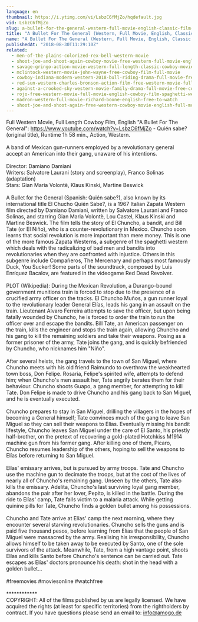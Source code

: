 ```yaml
---
language: en
thumbnail: https://i.ytimg.com/vi/LsbzC6fMjZo/hqdefault.jpg
vid: LsbzC6fMjZo
slug: a-bullet-for-the-general-western-full-movie-english-classic-film-watchfree-cowboyfilm
title: "A Bullet For The General (Western, Full Movie, English, Classic Film) watchfree, cowboyfilm"
name: "A Bullet For The General (Western, Full Movie, English, Classic Film) watchfree, cowboyfilm"
publishedAt: "2018-08-30T11:29:10Z"
related:
  - men-of-the-plains-colorized-rex-bell-western-movie
  - shoot-joe-and-shoot-again-cowboy-movie-free-western-full-movie-english
  - savage-gringo-action-movie-western-full-length-classic-cowboy-movie-english
  - mclintock-western-movie-john-wayne-free-cowboy-film-full-movie
  - cowboy-indiana-modern-western-2018-bull-riding-drama-full-movie-free-feature-film-hd
  - red-sun-western-charles-bronson-action-film-free-western-movie-full-length-english-hd
  - against-a-crooked-sky-western-movie-family-drama-full-movie-free-cowboy-film-free-movie
  - rojo-free-western-movie-full-movie-english-cowboy-film-spaghetti-western
  - madron-western-full-movie-richard-boone-english-free-to-watch
  - shoot-joe-and-shoot-again-free-western-cowboy-movie-english-full-movie-youtube-movies
---
```


Full Western Movie, Full Length Cowboy Film, English "A Bullet For The General": https://www.youtube.com/watch?v=LsbzC6fMjZo - Quién sabe? (original title), Runtime 1h 58 min., Action, Western.<br />
<br />
A band of Mexican gun-runners employed by a revolutionary general accept an American into their gang, unaware of his intentions.<br />
<br />
Director: Damiano Damiani<br />
Writers: Salvatore Laurani (story and screenplay), Franco Solinas (adaptation)<br />
Stars: Gian Maria Volontè, Klaus Kinski, Martine Beswick<br />
<br />
A Bullet for the General (Spanish: Quién sabe?), also known by its international title El Chucho Quién Sabe?, is a 1967 Italian Zapata Western film directed by Damiano Damiani, written by Salvatore Laurani and Franco Solinas, and starring Gian Maria Volontè, Lou Castel, Klaus Kinski and Martine Beswick. The film tells the story of El Chuncho, a bandit, and Bill Tate (or El Niňo), who is a counter-revolutionary in Mexico. Chuncho soon learns that social revolution is more important than mere money. This is one of the more famous Zapata Westerns, a subgenre of the spaghetti western which deals with the radicalizing of bad men and bandits into revolutionaries when they are confronted with injustice. Others in this subgenre include Compañeros, The Mercenary and perhaps most famously Duck, You Sucker! Some parts of the soundtrack, composed by Luis Enríquez Bacalov, are featured in the videogame Red Dead Revolver. <br />
<br />
PLOT (Wikipedia): During the Mexican Revolution, a Durango-bound government munitions train is forced to stop due to the presence of a crucified army officer on the tracks. El Chuncho Muños, a gun runner loyal to the revolutionary leader General Elías, leads his gang in an assault on the train. Lieutenant Alvaro Ferreira attempts to save the officer, but upon being fatally wounded by Chuncho, he is forced to order the train to run the officer over and escape the bandits. Bill Tate, an American passenger on the train, kills the engineer and stops the train again, allowing Chuncho and his gang to kill the remaining soldiers and take their weapons. Posing as a former prisoner of the army, Tate joins the gang, and is quickly befriended by Chuncho, who nicknames him "Niño".<br />
<br />
After several heists, the gang travels to the town of San Miguel, where Chuncho meets with his old friend Raimundo to overthrow the weakhearted town boss, Don Felipe. Rosaria, Felipe's spirited wife, attempts to defend him; when Chuncho's men assault her, Tate angrily berates them for their behaviour. Chuncho shoots Guapo, a gang member, for attempting to kill Tate. Don Felipe is made to drive Chuncho and his gang back to San Miguel, and he is eventually executed.<br />
<br />
Chuncho prepares to stay in San Miguel, drilling the villagers in the hopes of becoming a General himself; Tate convinces much of the gang to leave San Miguel so they can sell their weapons to Elías. Eventually missing his bandit lifestyle, Chuncho leaves San Miguel under the care of El Santo, his priestly half-brother, on the pretext of recovering a gold-plated Hotchkiss M1914 machine gun from his former gang. After killing one of them, Picaro, Chuncho resumes leadership of the others, hoping to sell the weapons to Elías before returning to San Miguel.<br />
<br />
Elías' emissary arrives, but is pursued by army troops. Tate and Chuncho use the machine gun to decimate the troops, but at the cost of the lives of nearly all of Chuncho's remaining gang. Unseen by the others, Tate also kills the emissary. Adelita, Chuncho's last surviving loyal gang member, abandons the pair after her lover, Pepito, is killed in the battle. During the ride to Elías' camp, Tate falls victim to a malaria attack. While getting quinine pills for Tate, Chuncho finds a golden bullet among his possessions.<br />
<br />
Chuncho and Tate arrive at Elías' camp the next morning, where they encounter several starving revolutionaries. Chuncho sells the guns and is paid five thousand pesos, before learning from Elías that the people of San Miguel were massacred by the army. Realising his irresponsibility, Chuncho allows himself to be taken away to be executed by Santo, one of the sole survivors of the attack. Meanwhile, Tate, from a high vantage point, shoots Elías and kills Santo before Chuncho's sentence can be carried out. Tate escapes as Elías' doctors pronounce his death: shot in the head with a golden bullet...<br />
<br />
#freemovies #moviesonline #watchfree<br />
<br />
************<br />
COPYRIGHT: All of the films published by us are legally licensed. We have acquired the rights (at least for specific territories) from the rightholders by contract. If you have questions please send an email to: info@amogo.de